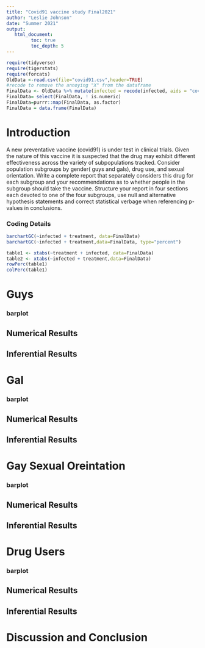 ```yaml
---
title: "Covid91 vaccine study Final2021"
author: "Leslie Johnson"
date: "Summer 2021"
output:
   html_document:
         toc: true
         toc_depth: 5
---
```



```r
require(tidyverse)
require(tigerstats)
require(forcats)
OldData <-read.csv(file="covid91.csv",header=TRUE)
#recode to remove the annoying "X" from the dataframe
FinalData <- OldData %>% mutate(infected = recode(infected, aids = "covid", none = "OK" )) %>% select(-one_of("X"))
FinalData= select(FinalData, ! is.numeric)
FinalData=purrr::map(FinalData, as.factor)
FinalData = data.frame(FinalData)
```

# Introduction

A new  preventative vaccine (covid91) is under test in clinical trials. Given the nature of this vaccine it is suspected that the drug may exhibit different effectiveness across the variety of subpopulations tracked. Consider population subgroups by gender( guys and gals), drug use, and sexual orientation. Write a complete report that separately considers this drug for each subgroup and your recommendations as to whether people in the subgroup should take the vaccine. Structure your report in four sections each devoted to one of the four subgroups, use null and alternative hypothesis statements and correct statistical verbage when referencing p-values in conclusions.

### Coding Details

```r
barchartGC(~infected + treatment, data=FinalData)
barchartGC(~infected + treatment,data=FinalData, type="percent")

```

```r
table1 <- xtabs(~treatment + infected, data=FinalData)
table2 <- xtabs(~infected + treatment,data=FinalData)
rowPerc(table1)
colPerc(table1)
```

# Guys

### barplot

## Numerical Results



## Inferential Results



# Gal

### barplot




## Numerical Results


## Inferential Results



# Gay Sexual Oreintation

### barplot


## Numerical Results



## Inferential Results



# Drug Users

### barplot


## Numerical Results



## Inferential Results



# Discussion and Conclusion  
